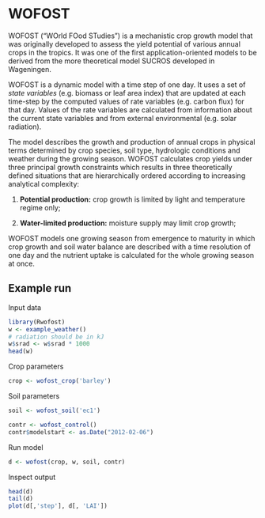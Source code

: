 # WOFOST

WOFOST ("WOrld FOod STudies") is a mechanistic crop growth model that was originally developed to assess the yield potential of various annual crops in the tropics. It was one of the first application-oriented models to be derived from the more theoretical model SUCROS developed in Wageningen. 


WOFOST is a dynamic model with a time step of one day. It uses a set of *state variables* (e.g. biomass or leaf area index) that are updated at each time-step by the computed values of rate variables (e.g. carbon flux) for that day. Values of the rate variables are calculated from information about the current state variables and from external environmental (e.g. solar radiation). 

The model describes the growth and production of annual crops in physical terms determined by crop species, soil type, hydrologic conditions and weather during the growing season. WOFOST calculates crop yields under three principal growth constraints which results in three theoretically defined situations that are hierarchically ordered according to increasing analytical complexity:

 1. **Potential production:** crop growth is limited by light and temperature regime only; 

 2. **Water-limited production:** moisture supply may limit crop growth; 

WOFOST models one growing season from emergence to maturity in which crop growth and soil water balance are described with a time resolution of one day and the nutrient uptake is calculated for the whole growing season at once.  



## Example run

Input data

```r
library(Rwofost)
w <- example_weather()
# radiation should be in kJ
w$srad <- w$srad * 1000
head(w)
```

Crop parameters
```r
crop <- wofost_crop('barley')
```

Soil parameters
```r
soil <- wofost_soil('ec1')
```


```r
contr <- wofost_control()
contr$modelstart <- as.Date("2012-02-06")
```

Run model
```r
d <- wofost(crop, w, soil, contr)
```

Inspect output
```r
head(d)
tail(d)
plot(d[,'step'], d[, 'LAI'])
```

